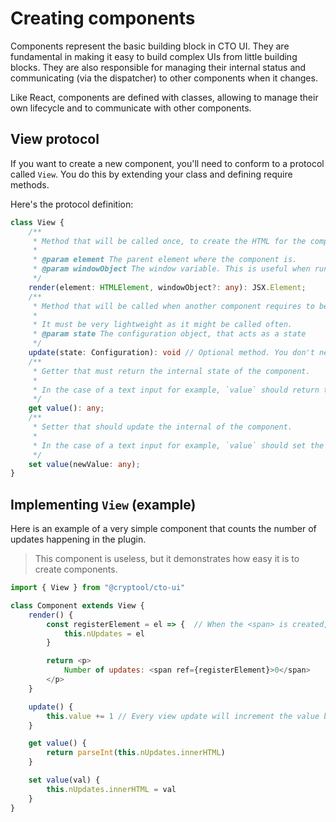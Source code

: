 
# Creating components
Components represent the basic building block in CTO UI. They are fundamental in making it easy to build complex UIs from little building blocks. They are also responsible for managing their internal status and communicating (via the dispatcher) to other components when it changes.

<Callout emoji="💡">
    Like React, components are defined with classes, allowing to manage their own lifecycle and to communicate with other components.
</Callout>

## View protocol
If you want to create a new component, you'll need to conform to a protocol called `View`. You do this by extending your class and defining require methods.

Here's the protocol definition:
```ts highlight=8,15,21,27
class View {
	/**
	 * Method that will be called once, to create the HTML for the component
	 * 
	 * @param element The parent element where the component is.
	 * @param windowObject The window variable. This is useful when running CTO UI in headless environment like jsDOM.
	 */
	render(element: HTMLElement, windowObject?: any): JSX.Element;
	/**
	 * Method that will be called when another component requires to be updated.
	 *
	 * It must be very lightweight as it might be called often.
	 * @param state The configuration object, that acts as a state
	 */
	update(state: Configuration): void // Optional method. You don't need to provide an update method.
	/**
	 * Getter that must return the internal state of the component.
	 *
	 * In the case of a text input for example, `value` should return the `string` written inside the text field.
	 */
	get value(): any;
	/**
	 * Setter that should update the internal of the component.
	 *
	 * In the case of a text input for example, `value` should set the `string` written inside the text field.
	 */
	set value(newValue: any);
}
```
## Implementing `View` (example)
Here is an example of a very simple component that counts the number of updates happening in the plugin.

> This component is useless, but it demonstrates how easy it is to create components.

```js
import { View } from "@cryptool/cto-ui"

class Component extends View {
    render() {
        const registerElement = el => {  // When the <span> is created, its HTML element is passed into the `ref` function so we can do whatever we want with it.
            this.nUpdates = el 
        }

        return <p>
            Number of updates: <span ref={registerElement}>0</span>
        </p>
    }

    update() {
        this.value += 1 // Every view update will increment the value by one
    }

    get value() {
        return parseInt(this.nUpdates.innerHTML)
    }

    set value(val) {
        this.nUpdates.innerHTML = val
    }
}
```